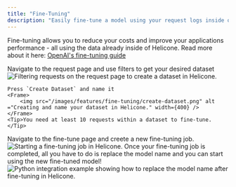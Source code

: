 ```yaml
---
title: "Fine-Tuning"
description: "Easily fine-tune a model using your request logs inside of Helicone."
---
```


Fine-tuning allows you to reduce your costs and improve your applications performance - all using the data already inside of Helicone. Read more about
it here: [OpenAI's fine-tuning guide](https://platform.openai.com/docs/guides/fine-tuning)

<Steps>
  <Step title="Create a dataset">
    Navigate to the request page and use filters to get your desired dataset
    <Frame>
      <img src="/images/features/fine-tuning/filters.png" alt="Filtering requests on the request page to create a dataset in Helicone."/>
    </Frame>

    Press `Create Dataset` and name it
    <Frame>
        <img src="/images/features/fine-tuning/create-dataset.png" alt ="Creating and name your dataset in Helicone." width={400} />
    </Frame>
    <Tip>You need at least 10 requests within a dataset to fine-tune.</Tip>

  </Step>
  <Step title="Start a fine-tuning job">
    Navigate to the fine-tune page and creete a new fine-tuning job.
    <Frame>
        <img src="/images/features/fine-tuning/fine-tune-job.png" alt="Starting a fine-tuning job in Helicone." width={400} />
    </Frame>
  </Step>
  <Step title="Replace your model name">
    Once your fine-tuning job is completed, all you have to do is replace the model name and you can start using the new fine-tuned model!
    <Frame caption="Example Python integration">
        <img src="/images/features/fine-tuning/model.png" alt="Python integration example showing how to replace the model name after fine-tuning in Helicone." width={600} />
    </Frame>
  </Step>
</Steps>
